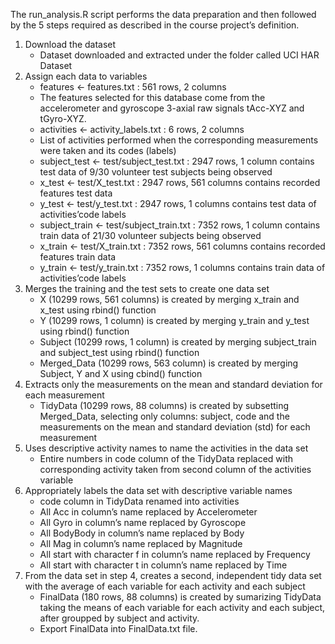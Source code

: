 The run_analysis.R script performs the data preparation and then followed by the 5 steps required as described in the course project’s definition.

1. Download the dataset
    + Dataset downloaded and extracted under the folder called UCI HAR Dataset

2. Assign each data to variables
    + features <- features.txt : 561 rows, 2 columns
    + The features selected for this database come from the accelerometer and gyroscope 3-axial raw signals tAcc-XYZ and tGyro-XYZ.
    + activities <- activity_labels.txt : 6 rows, 2 columns
    + List of activities performed when the corresponding measurements were taken and its codes (labels)
    + subject_test <- test/subject_test.txt : 2947 rows, 1 column
    contains test data of 9/30 volunteer test subjects being observed
    + x_test <- test/X_test.txt : 2947 rows, 561 columns
    contains recorded features test data
    + y_test <- test/y_test.txt : 2947 rows, 1 columns
    contains test data of activities’code labels
    + subject_train <- test/subject_train.txt : 7352 rows, 1 column
    contains train data of 21/30 volunteer subjects being observed
    + x_train <- test/X_train.txt : 7352 rows, 561 columns
    contains recorded features train data
    + y_train <- test/y_train.txt : 7352 rows, 1 columns
    contains train data of activities’code labels

3. Merges the training and the test sets to create one data set
    + X (10299 rows, 561 columns) is created by merging x_train and x_test using rbind() function
    + Y (10299 rows, 1 column) is created by merging y_train and y_test using rbind() function
    + Subject (10299 rows, 1 column) is created by merging subject_train and subject_test using rbind() function
    + Merged_Data (10299 rows, 563 column) is created by merging Subject, Y and X using cbind() function

4. Extracts only the measurements on the mean and standard deviation for each measurement
    + TidyData (10299 rows, 88 columns) is created by subsetting Merged_Data, selecting only columns: subject, code and the measurements on the mean and standard deviation (std) for each measurement

5. Uses descriptive activity names to name the activities in the data set
    + Entire numbers in code column of the TidyData replaced with corresponding activity taken from second column of the activities variable

6. Appropriately labels the data set with descriptive variable names
    + code column in TidyData renamed into activities
    + All Acc in column’s name replaced by Accelerometer
    + All Gyro in column’s name replaced by Gyroscope
    + All BodyBody in column’s name replaced by Body
    + All Mag in column’s name replaced by Magnitude
    + All start with character f in column’s name replaced by Frequency
    + All start with character t in column’s name replaced by Time

7. From the data set in step 4, creates a second, independent tidy data set with the average of each variable for each activity and each subject
    + FinalData (180 rows, 88 columns) is created by sumarizing TidyData taking the means of each variable for each activity and each subject, after groupped by subject and activity.
    + Export FinalData into FinalData.txt file.